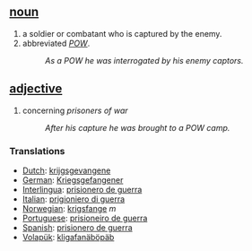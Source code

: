 == [[noun]] ==
# a soldier or combatant who is captured by the enemy.
# abbreviated ''[[POW]]''.
#:''As a POW he was interrogated by his enemy captors.''

== [[adjective]] ==
# concerning ''prisoners of war''
#:''After his capture he was brought to a POW camp.''
 
=== Translations ===
*[[Dutch]]: [[krijgsgevangene]]
*[[German]]: [[Kriegsgefangener]]
*[[Interlingua]]: [[prisionero de guerra]] 
*[[Italian]]: [[prigioniero di guerra]]
*[[Norwegian]]: [[krigsfange]] ''m''
*[[Portuguese]]: [[prisioneiro de guerra]]
*[[Spanish]]: [[prisionero de guerra]] 
*[[Volapük]]: [[kligafanäböpäb]]